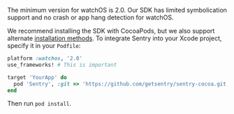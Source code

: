 The minimum version for watchOS is 2.0. Our SDK has limited symbolication support and no crash or app hang detection for watchOS.

We recommend installing the SDK with CocoaPods, but we also support alternate [installation methods](install/). To integrate Sentry into your Xcode project, specify it in your `Podfile`:

```ruby
platform :watchos, '2.0'
use_frameworks! # This is important

target 'YourApp' do
  pod 'Sentry', :git => 'https://github.com/getsentry/sentry-cocoa.git', :tag => '{{ packages.version('sentry.cocoa') }}'
end
```

Then run `pod install`.
